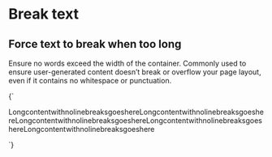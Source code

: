 
<Meta title="Objects/Break text" />

# Break text

## Force text to break when too long

Ensure no words exceed the width of the container. Commonly used to ensure user-generated content doesn’t break or overflow your page layout, even if it contains no whitespace or punctuation.

<Canvas>
  <Story name="Break text">
    {`
      <p class="o-break-text">LongcontentwithnolinebreaksgoeshereLongcontentwithnolinebreaksgoeshereLongcontentwithnolinebreaksgoeshereLongcontentwithnolinebreaksgoeshereLongcontentwithnolinebreaksgoeshere</p>
    `}
  </Story>
</Canvas>
